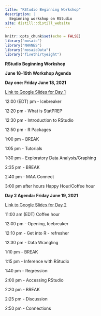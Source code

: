 ```yaml
---
title: "RStudio Beginning Workshop"
description: |
  Beginning workshop on RStudio
site: distill::distill_website
---
```


```r
knitr::opts_chunk$set(echo = FALSE)
library("mosaic")
library("NHANES")
library("mosaicData")
library("fivethirtyeight")
```


**RStudio Beginning Workshop**

**June 18-19th  Workshop Agenda **

**Day one: Friday June 18, 2021**

[Link to Google Slides for Day 1](https://docs.google.com/presentation/d/1k39LSsk09jrMR4OTm4G5nP2OFNajFohdsaxjaYX3QtU/edit?usp=sharing)

12:00 (EDT) pm - Icebreaker 

12:20 pm - What is StatPREP

12:30 pm - Introduction to RStudio

12:50 pm - R Packages

1:00 pm - BREAK

1:05 pm - Tutorials

1:30 pm -  Exploratory Data Analysis/Graphing
	
2:35 pm - BREAK

2:40 pm - MAA Connect

3:00 pm after hours Happy Hour/Coffee hour

**Day 2 Agenda:  Friday June 19, 2021**

[Link to Google Slides for Day 2](https://docs.google.com/presentation/d/1JEAzI5XSM15CYkzuyl2ZhPsjv6SKBS1JGDkFeyVjk8M/edit?usp=sharing)

11:00 am (EDT) Coffee hour

12:00 pm - Opening, Icebreaker

12:10 pm - Get into R - refresher

12:30 pm - Data Wrangling 

1:10 pm - BREAK

1:15 pm - Inference with RStudio

1:40 pm - Regression  

2:00 pm - Accessing RStudio

2:20 pm - BREAK

2:25 pm - Discussion

2:50 pm -  Connections

